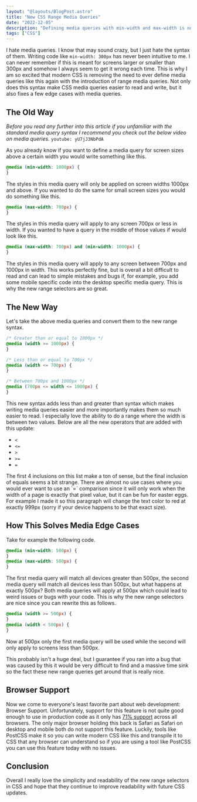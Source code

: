 ```yaml
---
layout: "@layouts/BlogPost.astro"
title: "New CSS Range Media Queries"
date: "2022-12-05"
description: "Defining media queries with min-width and max-width is not super intuitive which is why CSS added range media queries and they are amazing."
tags: ["CSS"]
---
```



I hate media queries. I know that may sound crazy, but I just hate the syntax of them. Writing code like `min-width: 300px` has never been intuitive to me. I can never remember if this is meant for screens larger or smaller than 300px and somehow I always seem to get it wrong each time. This is why I am so excited that modern CSS is removing the need to ever define media queries like this again with the introduction of range media queries. Not only does this syntax make CSS media queries easier to read and write, but it also fixes a few edge cases with media queries.

## The Old Way

_Before you read any further into this article if you unfamiliar with the standard media query syntax I recommend you check out the below video on media queries._
`youtube: yU7jJ3NbPdA`

As you already know if you want to define a media query for screen sizes above a certain width you would write something like this.

```css
@media (min-width: 1000px) {
}
```

The styles in this media query will only be applied on screen widths 1000px and above. If you wanted to do the same for small screen sizes you would do something like this.

```css
@media (max-width: 700px) {
}
```

The styles in this media query will apply to any screen 700px or less in width. If you wanted to have a query in the middle of those values if would look like this.

```css
@media (max-width: 700px) and (min-width: 1000px) {
}
```

The styles in this media query will apply to any screen between 700px and 1000px in width. This works perfectly fine, but is overall a bit difficult to read and can lead to simple mistakes and bugs if, for example, you add some mobile specific code into the desktop specific media query. This is why the new range selectors are so great.

## The New Way

Let's take the above media queries and convert them to the new range syntax.

```css
/* Greater than or equal to 1000px */
@media (width >= 1000px) {
}

/* Less than or equal to 700px */
@media (width <= 700px) {
}

/* Between 700px and 1000px */
@media (700px <= width <= 1000px) {
}
```

This new syntax adds less than and greater than syntax which makes writing media queries easier and more importantly makes them so much easier to read. I especially love the ability to do a range where the width is between two values. Below are all the new operators that are added with this update:

- `<`
- `<=`
- `>`
- `>=`
- `=`

<CSSRangeEasterEgg>
  The first 4 inclusions on this list make a ton of sense, but the final
  inclusion of equals seems a bit strange. There are almost no use cases where
  you would ever want to use an `=` comparison since it will only work when the
  width of a page is exactly that pixel value, but it can be fun for easter
  eggs. For example I made it so this paragraph will change the text color to
  red at exactly 999px (sorry if your device happens to be that exact size).
</CSSRangeEasterEgg>

## How This Solves Media Edge Cases

Take for example the following code.

```css
@media (min-width: 500px) {
}
@media (max-width: 500px) {
}
```

The first media query will match all devices greater than 500px, the second media query will match all devices less than 500px, but what happens at exactly 500px? Both media queries will apply at 500px which could lead to weird issues or bugs with your code. This is why the new range selectors are nice since you can rewrite this as follows.

```css
@media (width >= 500px) {
}
@media (width < 500px) {
}
```

Now at 500px only the first media query will be used while the second will only apply to screens less than 500px.

This probably isn't a huge deal, but I guarantee if you ran into a bug that was caused by this it would be very difficult to find and a massive time sink so the fact these new range queries get around that is really nice.

## Browser Support

Now we come to everyone's least favorite part about web development: Browser Support. Unfortunately, support for this feature is not quite good enough to use in production code as it only has [71% support](https://caniuse.com/css-media-range-syntax) across all browsers. The only major browser holding this back is Safari as Safari on desktop and mobile both do not support this feature. Luckily, tools like PostCSS make it so you can write modern CSS like this and transpile it to CSS that any browser can understand so if you are using a tool like PostCSS you can use this feature today with no issues.

## Conclusion

Overall I really love the simplicity and readability of the new range selectors in CSS and hope that they continue to improve readability with future CSS updates.

